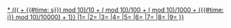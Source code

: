 [[{{#switch: {{rounddown|{{{n}}} * ((({{NUMBEROFUSERS:R}} + {{#time: s}}) mod 10)/10 + ({{NUMBEROFARTICLES:R}} mod 10)/100 + ({{NUMBEROFFILES:R}} mod 10)/1000 + ({{#time: i}} mod 10)/10000) + 1}}
|1={{{1|}}}
|2={{{2|}}}
|3={{{3|}}}
|4={{{4|}}}
|5={{{5|}}}
|6={{{6|}}}
|7={{{7|}}}
|8={{{8|}}}
|9={{{9|}}}
}}]]
